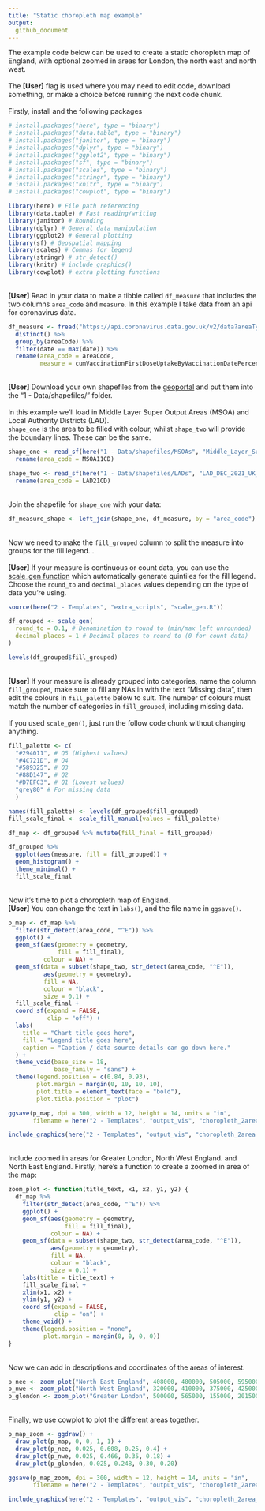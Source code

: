 ```yaml
---
title: "Static choropleth map example"
output:
  github_document
---
```

The example code below can be used to create a static choropleth map of England, with optional zoomed in areas for London, the north east and north west.
\
\
The **[User]** flag is used where you may need to edit code, download something, or make a choice before running the next code chunk.
\
\
Firstly, install and the following packages
```r
# install.packages("here", type = "binary")
# install.packages("data.table", type = "binary")
# install.packages("janitor", type = "binary")
# install.packages("dplyr", type = "binary")
# install.packages("ggplot2", type = "binary")
# install.packages("sf", type = "binary")
# install.packages("scales", type = "binary")
# install.packages("stringr", type = "binary")
# install.packages("knitr", type = "binary")
# install.packages("cowplot", type = "binary")

library(here) # File path referencing
library(data.table) # Fast reading/writing
library(janitor) # Rounding
library(dplyr) # General data manipulation
library(ggplot2) # General plotting
library(sf) # Geospatial mapping
library(scales) # Commas for legend
library(stringr) # str_detect()
library(knitr) # include_graphics()
library(cowplot) # extra plotting functions
```
\
**[User]** Read in your data to make a tibble called `df_measure` that includes the two columns `area_code` and `measure`. In this example I take data from an api for coronavirus data.
```r
df_measure <- fread("https://api.coronavirus.data.gov.uk/v2/data?areaType=msoa&metric=cumVaccinationFirstDoseUptakeByVaccinationDatePercentage&format=csv") %>% 
  distinct() %>% 
  group_by(areaCode) %>% 
  filter(date == max(date)) %>% 
  rename(area_code = areaCode,
         measure = cumVaccinationFirstDoseUptakeByVaccinationDatePercentage)
```
\
**[User]** Download your own shapefiles from the [geoportal](https://geoportal.statistics.gov.uk/) and put them into the "1 - Data/shapefiles/" folder.
\
\
In this example we'll load in Middle Layer Super Output Areas (MSOA) and Local Authority Districts (LAD).
\
`shape_one` is the area to be filled with colour, whilst `shape_two` will provide the boundary lines. These can be the same.
```r
shape_one <- read_sf(here("1 - Data/shapefiles/MSOAs", "Middle_Layer_Super_Output_Areas__December_2011__Boundaries_Full_Clipped__BFC__EW_V3.shp")) %>% 
  rename(area_code = MSOA11CD)

shape_two <- read_sf(here("1 - Data/shapefiles/LADs", "LAD_DEC_2021_UK_BFC.shp")) %>% 
  rename(area_code = LAD21CD)
```
\
Join the shapefile for `shape_one` with your data:
```r
df_measure_shape <- left_join(shape_one, df_measure, by = "area_code")
```
\
Now we need to make the `fill_grouped` column to split the measure into groups for the fill legend...
\
\
**[User]** If your measure is continuous or count data, you can use the [scale_gen function](https://github.com/DataS-DHSC/geospatial-vis-templates/tree/master/2%20-%20Templates/extra_scripts/scale_gen.R) which automatically generate quintiles for the fill legend. Choose the `round_to` and `decimal_places` values depending on the type of data you're using.
```r
source(here("2 - Templates", "extra_scripts", "scale_gen.R"))

df_grouped <- scale_gen(
  round_to = 0.1, # Denomination to round to (min/max left unrounded)
  decimal_places = 1 # Decimal places to round to (0 for count data)
)

levels(df_grouped$fill_grouped)
```
\
**[User]** If your measure is already grouped into categories, name the column `fill_grouped`, make sure to fill any NAs in with the text "Missing data", then edit the colours in `fill_palette` below to suit. The number of colours must match the number of categories in `fill_grouped`, including missing data.
\
\
If you used `scale_gen()`, just run the follow code chunk without changing anything.
```r
fill_palette <- c(
  "#294011", # Q5 (Highest values)
  "#4C721D", # Q4
  "#589325", # Q3
  "#88D147", # Q2
  "#D7EFC3", # Q1 (Lowest values)
  "grey80" # For missing data
  )

names(fill_palette) <- levels(df_grouped$fill_grouped)
fill_scale_final <- scale_fill_manual(values = fill_palette)

df_map <- df_grouped %>% mutate(fill_final = fill_grouped)

df_grouped %>% 
  ggplot(aes(measure, fill = fill_grouped)) + 
  geom_histogram() + 
  theme_minimal() + 
  fill_scale_final
```

\
Now it's time to plot a choropleth map of England.
\
**[User]** You can change the text in `labs()`, and the file name in `ggsave()`.
```r
p_map <- df_map %>%
  filter(str_detect(area_code, "^E")) %>%
  ggplot() +
  geom_sf(aes(geometry = geometry,
              fill = fill_final),
          colour = NA) +
  geom_sf(data = subset(shape_two, str_detect(area_code, "^E")),
          aes(geometry = geometry),
          fill = NA,
          colour = "black",
          size = 0.1) +
  fill_scale_final +
  coord_sf(expand = FALSE,
           clip = "off") +
  labs(
    title = "Chart title goes here",
    fill = "Legend title goes here",
    caption = "Caption / data source details can go down here."
  ) +
  theme_void(base_size = 18,
             base_family = "sans") +
  theme(legend.position = c(0.84, 0.93),
        plot.margin = margin(0, 10, 10, 10),
        plot.title = element_text(face = "bold"),
        plot.title.position = "plot")

ggsave(p_map, dpi = 300, width = 12, height = 14, units = "in",
       filename = here("2 - Templates", "output_vis", "choropleth_2area.jpeg"))
```

```r
include_graphics(here("2 - Templates", "output_vis", "choropleth_2area.jpeg"))
```
\
Include zoomed in areas for Greater London, North West England. and North East England.
Firstly, here's a function to create a zoomed in area of the map:
```r
zoom_plot <- function(title_text, x1, x2, y1, y2) {
  df_map %>% 
    filter(str_detect(area_code, "^E")) %>% 
    ggplot() + 
    geom_sf(aes(geometry = geometry,
                fill = fill_final),
            colour = NA) + 
    geom_sf(data = subset(shape_two, str_detect(area_code, "^E")),
            aes(geometry = geometry),
            fill = NA,
            colour = "black",
            size = 0.1) +
    labs(title = title_text) + 
    fill_scale_final + 
    xlim(x1, x2) +
    ylim(y1, y2) +
    coord_sf(expand = FALSE, 
             clip = "on") + 
    theme_void() + 
    theme(legend.position = "none",
          plot.margin = margin(0, 0, 0, 0))
}
```
\
Now we can add in descriptions and coordinates of the areas of interest.
```r
p_nee <- zoom_plot("North East England", 408000, 480000, 505000, 595000)
p_nwe <- zoom_plot("North West England", 320000, 410000, 375000, 425000)
p_glondon <- zoom_plot("Greater London", 500000, 565000, 155000, 201500)
```
\
Finally, we use cowplot to plot the different areas together.
```r
p_map_zoom <- ggdraw() + 
  draw_plot(p_map, 0, 0, 1, 1) + 
  draw_plot(p_nee, 0.025, 0.608, 0.25, 0.4) + 
  draw_plot(p_nwe, 0.025, 0.466, 0.35, 0.18) + 
  draw_plot(p_glondon, 0.025, 0.248, 0.30, 0.20)

ggsave(p_map_zoom, dpi = 300, width = 12, height = 14, units = "in",
       filename = here("2 - Templates", "output_vis", "choropleth_2area_zoom.jpeg"))
```

```r
include_graphics(here("2 - Templates", "output_vis", "choropleth_2area_zoom.jpeg"))
```
